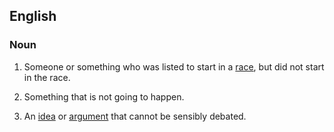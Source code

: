 {{also|nonstarter}}

==English==

===Noun===
{{en-noun|head=[[non]]-[[starter]]}}

# Someone or something who was listed to start in a [[race]], but did not start in the race.
# {{lb|en|idiomatic}} Something that is not going to happen.
# An [[idea]] or [[argument]] that cannot be sensibly debated.